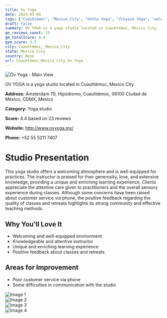 ```yaml
---
title: Ov Yoga
date: 2025-03-08
tags: ["Cuauhtémoc", "Mexico City", "Hatha Yoga", "Vinyasa Yoga", "welcoming atmosphere", "well-equipped", "Cuauhtémoc, Mexico City"]  
draft: false
summary: OV YOGA is a yoga studio located in Cuauhtémoc, Mexico City.
gm_reviews_count: 23
gm_totalScore: 4.4
gym_score: 3.7
city: Cuauhtémoc,_Mexico_City
state: Mexico City
country: None
url: Cuauhtémoc_Mexico_City_Ov_Yoga
---
```


<div className="aspect-[16/9] relative my-8">
  <img 
    src="https://lh5.googleusercontent.com/p/AF1QipM3LdrUhxq3L6j20uwtpQj6qFbHVQuo2b74PF7B=w1920-h1080-k-no"
    alt="Ov Yoga - Main View"
    className="object-cover absolute inset-0 w-full h-full rounded-lg"
  />
</div>

OV YOGA is a yoga studio located in Cuauhtémoc, Mexico City.

**Address:** Ámsterdam 79, Hipódromo, Cuauhtémoc, 06100 Ciudad de México, CDMX, Mexico

**Category:** Yoga studio

**Score:** 4.4 based on 23 reviews

**Website:** http://www.ovyoga.mx/

**Phone:** +52 55 5211 7407

# Studio Presentation

This yoga studio offers a welcoming atmosphere and is well-equipped for practices. The instructor is praised for their generosity, love, and extensive knowledge, providing a unique and enriching learning experience. Clients appreciate the attentive care given to practitioners and the overall sensory experience during classes. Although some concerns have been raised about customer service via phone, the positive feedback regarding the quality of classes and retreats highlights its strong community and effective teaching methods.

## Why You'll Love It

- Welcoming and well-equipped environment
- Knowledgeable and attentive instructor
- Unique and enriching learning experience
- Positive feedback about classes and retreats

## Areas for Improvement

- Poor customer service via phone
- Some difficulties in communication with the studio

<div className="grid grid-cols-1 xl:grid-cols-2 gap-4 my-8">
<div className="aspect-[4/3] relative"><img src="https://lh5.googleusercontent.com/p/AF1QipO1L66Uv6kmdbBs_7tJ_9s2dfvSugoz_EjxceWn=w1920-h1080-k-no" alt="Image 1" className="object-cover absolute inset-0 w-full h-full rounded-lg" /></div>
<div className="aspect-[4/3] relative"><img src="https://lh5.googleusercontent.com/p/AF1QipNiXmDooozhV19L3mKfuTkT_fHTPMsVN21pIwBp=w1920-h1080-k-no" alt="Image 2" className="object-cover absolute inset-0 w-full h-full rounded-lg" /></div>
<div className="aspect-[4/3] relative"><img src="https://lh5.googleusercontent.com/p/AF1QipMtck3psx4xYyhKzpNRebi7VLwD6TGEo8wHTJnQ=w1920-h1080-k-no" alt="Image 3" className="object-cover absolute inset-0 w-full h-full rounded-lg" /></div>
<div className="aspect-[4/3] relative"><img src="https://lh5.googleusercontent.com/p/AF1QipNkiALNYLc4qigybwtUG7jAZaBzM45_veLnMBxH=w1920-h1080-k-no" alt="Image 4" className="object-cover absolute inset-0 w-full h-full rounded-lg" /></div>
</div>